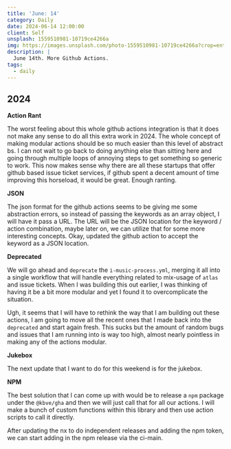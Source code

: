 ```yaml
---
title: 'June: 14'
category: Daily
date: 2024-06-14 12:00:00
client: Self
unsplash: 1559510981-10719ce4266a
img: https://images.unsplash.com/photo-1559510981-10719ce4266a?crop=entropy&cs=srgb&fm=jpg&ixid=MnwzNjM5Nzd8MHwxfHJhbmRvbXx8fHx8fHx8fDE2ODE3NDg2ODY&ixlib=rb-4.0.3&q=85
description: |
  June 14th. More Github Actions.
tags:
  - daily
---
```



## 2024

**Action Rant**

The worst feeling about this whole github actions integration is that it does not make any sense to do all this extra work in 2024.
The whole concept of making modular actions should be so much easier than this level of abstract bs. 
I can not wait to go back to doing anything else than sitting here and going through multiple loops of annoying steps to get something so generic to work.
This now makes sense why there are all these startups that offer github based issue ticket services, if github spent a decent amount of time improving this horseload, it would be great.
Enough ranting.

**JSON**

The json format for the github actions seems to be giving me some abstraction errors, so instead of passing the keywords as an array object, I will have it pass a URL.
The URL will be the JSON location for the keyword / action combination, maybe later on, we can utilize that for some more interesting concepts.
Okay, updated the github action to accept the keyword as a JSON location.

**Deprecated**

We will go ahead and `deprecate` the `i-music-process.yml`, merging it all into a single workflow that will handle everything related to mix-usage of `atlas` and issue tickets.
When I was building this out earlier, I was thinking of having it be a bit more modular and yet I found it to overcomplicate the situation.

Ugh, it seems that I will have to rethink the way that I am building out these actions, I am going to move all the recent ones that I made back into the `deprecated` and start again fresh.
This sucks but the amount of random bugs and issues that I am running into is way too high, almost nearly pointless in making any of the actions modular.


**Jukebox**

The next update that I want to do for this weekend is for the jukebox.


**NPM**

The best solution that I can come up with would be to release a `npm` package under the `@kbve/gha` and then we will just call that for all our actions.
I will make a bunch of custom functions within this library and then use action scripts to call it directly.

After updating the nx to do independent releases and adding the npm token, we can start adding in the npm release via the ci-main.